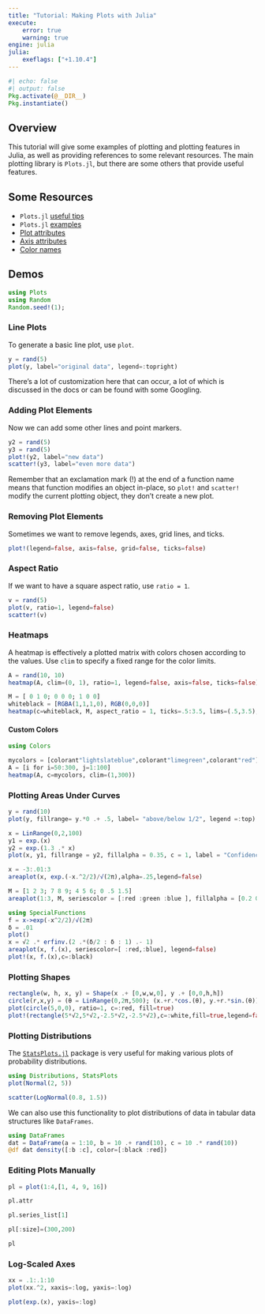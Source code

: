 ```yaml
---
title: "Tutorial: Making Plots with Julia"
execute:
    error: true
    warning: true
engine: julia
julia:
    exeflags: ["+1.10.4"]
---
```



```julia
#| echo: false
#| output: false
Pkg.activate(@__DIR__)
Pkg.instantiate()
```

## Overview

This tutorial will give some examples of plotting and plotting features in Julia, as well as providing references to some relevant resources. The main plotting library is `Plots.jl`, but there are some others that provide useful features.

## Some Resources

* `Plots.jl` [useful tips](https://docs.juliaplots.org/latest/basics/#Useful-Tips)
* `Plots.jl` [examples](https://docs.juliaplots.org/latest/generated/gr/)
* [Plot attributes](http://docs.juliaplots.org/latest/generated/attributes_plot/)
* [Axis attributes](http://docs.juliaplots.org/latest/generated/attributes_axis/#Axis)
* [Color names](http://juliagraphics.github.io/Colors.jl/stable/namedcolors/)


## Demos

```julia
using Plots
using Random
Random.seed!(1);
```

### Line Plots
To generate a basic line plot, use `plot`.

```julia
y = rand(5)
plot(y, label="original data", legend=:topright)
```


There's a lot of customization here that can occur, a lot of which is discussed in the docs or can be found with some Googling.

### Adding Plot Elements

Now we can add some other lines and point markers.

```julia
y2 = rand(5)
y3 = rand(5)
plot!(y2, label="new data")
scatter!(y3, label="even more data")
```



Remember that an exclamation mark (!) at the end of a function name means that function modifies an object in-place, so `plot!` and `scatter!` modify the current plotting object, they don't create a new plot.

### Removing Plot Elements

Sometimes we want to remove legends, axes, grid lines, and ticks.

```julia
plot!(legend=false, axis=false, grid=false, ticks=false)
```



### Aspect Ratio

If we want to have a square aspect ratio, use `ratio = 1`.

```julia
v = rand(5)
plot(v, ratio=1, legend=false)
scatter!(v)
```


### Heatmaps

A heatmap is effectively a plotted matrix with colors chosen according to the values. Use `clim` to specify a fixed range for the color limits.

```julia
A = rand(10, 10)
heatmap(A, clim=(0, 1), ratio=1, legend=false, axis=false, ticks=false)
```


```julia
M = [ 0 1 0; 0 0 0; 1 0 0]
whiteblack = [RGBA(1,1,1,0), RGB(0,0,0)]
heatmap(c=whiteblack, M, aspect_ratio = 1, ticks=.5:3.5, lims=(.5,3.5), gridalpha=1, legend=false, axis=false, ylabel="i", xlabel="j")
```



#### Custom Colors

```julia
using Colors

mycolors = [colorant"lightslateblue",colorant"limegreen",colorant"red"]
A = [i for i=50:300, j=1:100]
heatmap(A, c=mycolors, clim=(1,300))
```



### Plotting Areas Under Curves

```julia
y = rand(10)
plot(y, fillrange= y.*0 .+ .5, label= "above/below 1/2", legend =:top)
```



```julia
x = LinRange(0,2,100)
y1 = exp.(x)
y2 = exp.(1.3 .* x)
plot(x, y1, fillrange = y2, fillalpha = 0.35, c = 1, label = "Confidence band", legend = :topleft)
```



```julia
x = -3:.01:3
areaplot(x, exp.(-x.^2/2)/√(2π),alpha=.25,legend=false)
```



```julia
M = [1 2 3; 7 8 9; 4 5 6; 0 .5 1.5]
areaplot(1:3, M, seriescolor = [:red :green :blue ], fillalpha = [0.2 0.3 0.4])
```



```julia
using SpecialFunctions
f = x->exp(-x^2/2)/√(2π)
δ = .01
plot()
x = √2 .* erfinv.(2 .*(δ/2 : δ : 1) .- 1)
areaplot(x, f.(x), seriescolor=[ :red,:blue], legend=false)
plot!(x, f.(x),c=:black)
```


### Plotting Shapes

```julia
rectangle(w, h, x, y) = Shape(x .+ [0,w,w,0], y .+ [0,0,h,h])
circle(r,x,y) = (θ = LinRange(0,2π,500); (x.+r.*cos.(θ), y.+r.*sin.(θ)))
plot(circle(5,0,0), ratio=1, c=:red, fill=true)
plot!(rectangle(5*√2,5*√2,-2.5*√2,-2.5*√2),c=:white,fill=true,legend=false)
```



### Plotting Distributions

The [`StatsPlots.jl`](https://github.com/JuliaPlots/StatsPlots.jl/blob/master/README.md) package is very useful for making various plots of probability distributions.

```julia
using Distributions, StatsPlots
plot(Normal(2, 5))
```



```julia
scatter(LogNormal(0.8, 1.5))
```



We can also use this functionality to plot distributions of data in tabular data structures like `DataFrames`.

```julia
using DataFrames
dat = DataFrame(a = 1:10, b = 10 .+ rand(10), c = 10 .* rand(10))
@df dat density([:b :c], color=[:black :red])
```



### Editing Plots Manually

```julia
pl = plot(1:4,[1, 4, 9, 16])
```



```julia
pl.attr
```

```julia
pl.series_list[1]
```

```julia
pl[:size]=(300,200)
```

```julia
pl
```



### Log-Scaled Axes

```julia
xx = .1:.1:10
plot(xx.^2, xaxis=:log, yaxis=:log)
```



```julia
plot(exp.(x), yaxis=:log)
```

